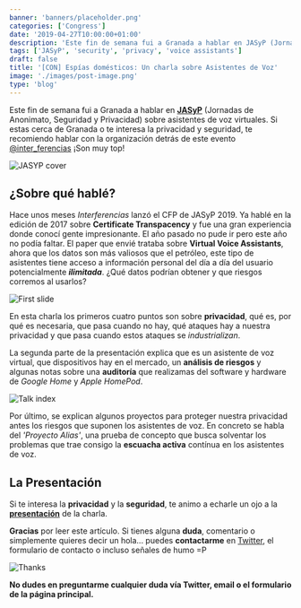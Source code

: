 ```yaml
---
banner: 'banners/placeholder.png'
categories: ['Congress']
date: '2019-04-27T10:00:00+01:00'
description: 'Este fin de semana fui a Granada a hablar en JASyP (Jornadas de Anonimato, Seguridad y Privacidad) sobre asistentes de voz virtuales. Si estas cerca de Granada o te interesa la privacidad y seguridad, te recomiendo hablar con la organización.'
tags: ['JASyP', 'security', 'privacy', 'voice assistants']
draft: false
title: '[CON] Espías domésticos: Un charla sobre Asistentes de Voz'
image: './images/post-image.png'
type: 'blog'
---
```


Este fin de semana fui a Granada a hablar en **[JASyP](https://interferencias.tech/jasyp/)** (Jornadas de Anonimato, Seguridad y Privacidad) sobre asistentes de voz virtuales. Si estas cerca de Granada o te interesa la privacidad y seguridad, te recomiendo hablar con la organización detrás de este evento [@inter_ferencias](https://twitter.com/Inter_ferencias) ¡Son muy top!

![JASYP cover](/images/jasyp.png)

## ¿Sobre qué hablé?

Hace unos meses _Interferencias_ lanzó el CFP de JASyP 2019. Ya hablé en la edición de 2017 sobre **Certificate Transpacency** y fue una gran experiencia donde conocí gente impresionante. El año pasado no pude ir pero este año no podía faltar. El paper que envié trataba sobre **Virtual Voice Assistants**, ahora que los datos son más valiosos que el petróleo, este tipo de asistentes tiene acceso a información personal del día a día del usuario potencialmente **_ilimitada_**. ¿Qué datos podrían obtener y que riesgos corremos al usarlos?

![First slide](/images/cover.jpg)

En esta charla los primeros cuatro puntos son sobre **privacidad**, qué es, por qué es necesaria, que pasa cuando no hay, qué ataques hay a nuestra privacidad y que pasa cuando estos ataques se _industrializan_.

La segunda parte de la presentación explica que es un asistente de voz virtual, que dispositivos hay en el mercado, un **análisis de riesgos** y algunas notas sobre una **auditoría** que realizamas del software y hardware de _Google Home_ y _Apple HomePod_.

![Talk index](/images/index.png)

Por último, se explican algunos proyectos para proteger nuestra privacidad antes los riesgos que suponen los asistentes de voz. En concreto se habla del _'Proyecto Alias'_, una prueba de concepto que busca solventar los problemas que trae consigo la **escuacha activa** contínua en los asistentes de voz.

## La Presentación

Si te interesa la **privacidad** y la **seguridad**, te animo a echarle un ojo a la [**presentación**](https://docs.google.com/presentation/d/1qguUIEktor6wzUed0-gMfRtfOTAUK1QzwtI2StDeZQU/edit?usp=sharing) de la charla.

**Gracias** por leer este artículo. Si tienes alguna **duda**, comentario o simplemente quieres decir un hola... puedes **contactarme** en [Twitter](https://twitter.com/coke727), el formulario de contacto o incluso señales de humo =P

![Thanks](/images/thanks.png)

**No dudes en preguntarme cualquier duda vía Twitter, email o el formulario de la página principal.**
